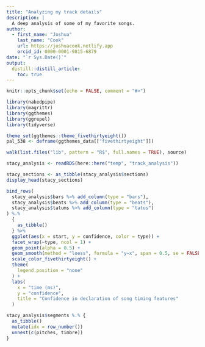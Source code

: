 ```yaml
---
title: "Analyzing my track details"
description: |
  A deep analysis of some of my favorite songs.
author:
  - first_name: "Joshua"
    last_name: "Cook"
    url: https://joshuacook.netlify.app
    orcid_id: 0000-0001-9815-6879
date: "`r Sys.Date()`"
output:
  distill::distill_article:
    toc: true
---
```


```r
knitr::opts_chunk$set(echo = FALSE, comment = "#>")

library(nakedpipe)
library(magrittr)
library(ggthemes)
library(ggrepel)
library(tidyverse)

theme_set(ggthemes::theme_fivethirtyeight())
pal_538 <- deframe(ggthemes_data[["fivethirtyeight"]])

walk(list.files("lib", pattern = "R$", full.names = TRUE), source)
```

```r
stacy_analysis <- readRDS(here::here("temp", "track_analysis"))
```

```r
stacy_sections <- as_tibble(stacy_analysis$sections)
display_head(stacy_sections)
```

```r
bind_rows(
  stacy_analysis$bars %>% add_column(type = "bars"),
  stacy_analysis$beats %>% add_column(type = "beats"),
  stacy_analysis$tatums %>% add_column(type = "tatus")
) %.%
  {
    as_tibble()
  } %>%
  ggplot(aes(x = start, y = confidence, color = type)) +
  facet_wrap(~type, ncol = 1) +
  geom_point(alpha = 0.5) +
  geom_smooth(method = "loess", formula = "y~x", span = 0.5, se = FALSE) +
  scale_color_fivethirtyeight() +
  theme(
    legend.position = "none"
  ) +
  labs(
    x = "time (ms)",
    y = "confidence",
    title = "Confidence in declaration of song timing features"
  )
```

```r
stacy_analysis$segments %.% {
  as_tibble()
  mutate(idx = row_number())
  unnest(c(pitches, timbre))
}
```
